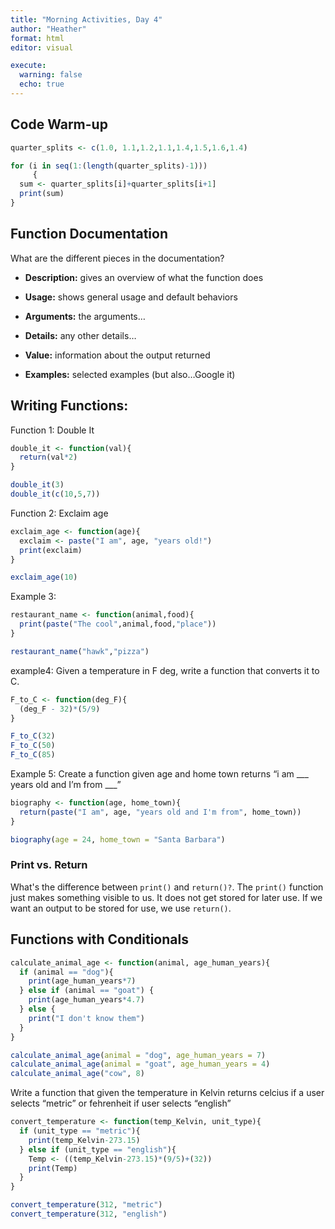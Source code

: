 ```yaml
---
title: "Morning Activities, Day 4"
author: "Heather"
format: html
editor: visual

execute: 
  warning: false
  echo: true
---
```


## Code Warm-up

```r
quarter_splits <- c(1.0, 1.1,1.2,1.1,1.4,1.5,1.6,1.4)

for (i in seq(1:(length(quarter_splits)-1)))
     {
  sum <- quarter_splits[i]+quarter_splits[i+1]
  print(sum)
}
```

## Function Documentation

What are the different pieces in the documentation?

-   **Description:** gives an overview of what the function does

-   **Usage:** shows general usage and default behaviors

-   **Arguments:** the arguments...

-   **Details:** any other details...

-   **Value:** information about the output returned

-   **Examples:** selected examples (but also...Google it)

## Writing Functions:

Function 1: Double It

```r
double_it <- function(val){
  return(val*2)
}

double_it(3)
double_it(c(10,5,7))

```

Function 2: Exclaim age

```r
exclaim_age <- function(age){
  exclaim <- paste("I am", age, "years old!")
  print(exclaim)
}

exclaim_age(10)
```

Example 3:

```r
restaurant_name <- function(animal,food){
  print(paste("The cool",animal,food,"place"))
}

restaurant_name("hawk","pizza")

```

example4: Given a temperature in F deg, write a function that converts it to C.

```r
F_to_C <- function(deg_F){
  (deg_F - 32)*(5/9)
}

F_to_C(32)
F_to_C(50)
F_to_C(85)
```

Example 5: Create a function given age and home town returns "i am \_\_\_ years old and I'm from \_\_\_"

```r
biography <- function(age, home_town){
  return(paste("I am", age, "years old and I'm from", home_town))
}

biography(age = 24, home_town = "Santa Barbara")
```

### Print vs. Return

What\'s the difference between `print()` and `return()?`. The `print()` function just makes something visible to us. It does not get stored for later use. If we want an output to be stored for use, we use `return()`.

## Functions with Conditionals

```r
calculate_animal_age <- function(animal, age_human_years){
  if (animal == "dog"){
    print(age_human_years*7)
  } else if (animal == "goat") {
    print(age_human_years*4.7)
  } else {
    print("I don't know them")
  }
}

calculate_animal_age(animal = "dog", age_human_years = 7)
calculate_animal_age(animal = "goat", age_human_years = 4)
calculate_animal_age("cow", 8)
```

Write a function that given the temperature in Kelvin returns celcius if a user selects "metric" or fehrenheit if user selects "english"

```r
convert_temperature <- function(temp_Kelvin, unit_type){
  if (unit_type == "metric"){
    print(temp_Kelvin-273.15)
  } else if (unit_type == "english"){
    Temp <- ((temp_Kelvin-273.15)*(9/5)+(32))
    print(Temp)
  }
}

convert_temperature(312, "metric")
convert_temperature(312, "english")
```
